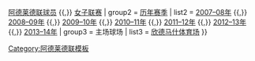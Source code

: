 {{Navbox
| basestyle = background:red
| name       = 阿德莱德联
| titlestyle = background:red; color:yellow; border:1px solid #000060;
| title      = [[阿德莱德联足球俱乐部|<span style="color:#0047AB">阿德莱德联足球俱乐部</span>]]
|above = [[澳大利亚]] [[阿德莱德]]
| group1     = 俱乐部
| list1      = [[阿德莱德联足球俱乐部历史|阿德莱德联历史]] {{,}} [[阿德莱德联足球俱乐部球员列表|阿德莱德联球员]] {{,}} [[阿德莱德联女子足球俱乐部|女子联赛]]
| group2     = [[阿德莱德联足球俱乐部历年成绩列表|历年赛季]]
| list2      = [[阿德莱德联2007年至2008年赛季|2007–08年]] {{,}} [[阿德莱德联2008年至2009年赛季|2008–09年]] {{,}} [[阿德莱德联2009年至2010年赛季|2009–10年]] {{,}} [[阿德莱德联2010年至2011年赛季|2010–11年]] {{,}} [[阿德莱德联2011年至2012年赛季|2011–12年]] {{,}} [[阿德莱德联2012年至2013年赛季|2012–13年]] {{,}} [[阿德莱德联2013年至2014年赛季|2013–14年]] 
| group3     = 主场球场
| list3      = [[欣德马什体育场]]   
}}
<noinclude>
[[Category:阿德莱德联模板]]

</noinclude>